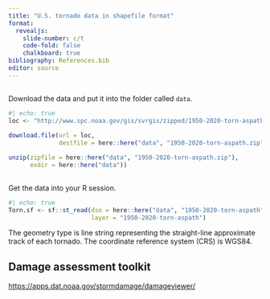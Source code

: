 ```yaml
---
title: "U.S. tornado data in shapefile format"
format:
  revealjs:
    slide-number: c/t
    code-fold: false
    chalkboard: true
bibliography: References.bib
editor: source
---
```


##

Download the data and put it into the folder called `data`.

```r
#| echo: true
loc <- "http://www.spc.noaa.gov/gis/svrgis/zipped/1950-2020-torn-aspath.zip"

download.file(url = loc,
              destfile = here::here("data", "1950-2020-torn-aspath.zip"))

unzip(zipfile = here::here("data", "1950-2020-torn-aspath.zip"), 
      exdir = here::here("data"))
```

##

Get the data into your R session.
```r
#| echo: true
Torn.sf <- sf::st_read(dsn = here::here("data", "1950-2020-torn-aspath"), 
                       layer = "1950-2020-torn-aspath") 
```

The geometry type is line string representing the straight-line approximate track of each tornado. The coordinate reference system (CRS) is WGS84.

## Damage assessment toolkit

<https://apps.dat.noaa.gov/stormdamage/damageviewer/>